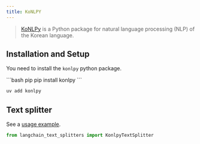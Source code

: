 ```yaml
---
title: KoNLPY
---
```


>[KoNLPy](https://konlpy.org/) is a Python package for natural language processing (NLP)
> of the Korean language.


## Installation and Setup

You need to install the `konlpy` python package.

<CodeGroup>
```bash pip
pip install konlpy
```

```bash uv
uv add konlpy
```
</CodeGroup>

## Text splitter

See a [usage example](/oss/how-to/split_by_token/#konlpy).

```python
from langchain_text_splitters import KonlpyTextSplitter
```
